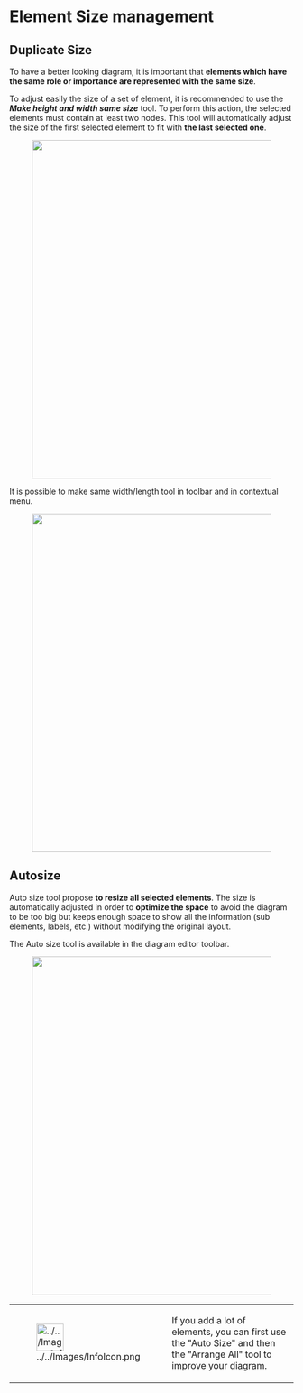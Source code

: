 =Element Size management=
==Duplicate Size==

To have a better looking diagram, it is important that '''elements which have the same role or importance are represented with the same size'''. 

To adjust easily the size of a set of element, it is recommended to use the '''''Make height and width same size''''' tool. To perform this action, the selected elements must contain at least two nodes. This tool will automatically adjust the size of the first selected element to fit with '''the last selected one'''.

[[File:../../Images/Tips27.png|thumbnail|600px|]]

It is possible to make same width/length tool in toolbar and in contextual menu.

[[File:../../Images/Tips29.png|thumbnail|600px|]]

==Autosize==

Auto size tool propose '''to resize all selected elements'''. The size is automatically adjusted in order to '''optimize the space''' to avoid the diagram to be too big but keeps enough space to show all the information (sub elements, labels, etc.) without modifying the original layout.

The Auto size tool is available in the diagram editor toolbar.

[[File:../../Images/Tips30.png|thumbnail|600px|]]

{| border="1"
|-
| 
[[Image:../../Images/InfoIcon.png|48x48px]]

 
| 
If you add a lot of elements, you can first use the "Auto Size" and then the "Arrange All" tool to improve your diagram.
 
|} 
